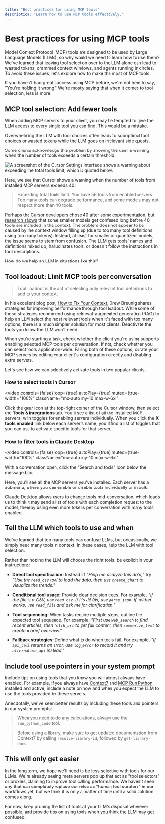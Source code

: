 ```yaml
---
title: "Best practices for using MCP tools"
description: "Learn how to use MCP tools effectively."
---
```



<GramCallout />

# Best practices for using MCP tools

Model Context Protocol (MCP) tools are designed to be used by Large Language Models (LLMs), so why would we need to learn how to use them? We've learned that leaving tool selection over to the LLM alone can lead to wasted tokens, crammed context windows, and agents running in circles. To avoid these issues, let's explore how to make the most of MCP tools.

If you haven't had great success using MCP before, we're not here to say, "You're holding it wrong." We're mostly saying that when it comes to tool selection, less is more.

## MCP tool selection: Add fewer tools

When adding MCP servers to your client, you may be tempted to give the LLM access to every single tool you can find. This would be a mistake.

Overwhelming the LLM with tool choices often leads to suboptimal tool choices or wasted tokens while the LLM goes on irrelevant side quests.

Some clients acknowledge this problem by showing the user a warning when the number of tools exceeds a certain threshold.

![A screenshot of the Cursor Settings interface shows a warning about exceeding the total tools limit, which is quoted below.](/assets/mcp/using-tools/cursor-limit.png)

Here, we see that Cursor shows a warning when the number of tools from installed MCP servers exceeds 40:

> Exceeding total tools limit. You have 56 tools from enabled servers. Too many tools can degrade performance, and some models may not respect more than 40 tools.

Perhaps the Cursor developers chose 40 after some experimentation, but [research shows](https://arxiv.org/abs/2411.15399) that some smaller models get confused long before 40 tools are included in the context. The problem does not appear to be caused by the context window filling up (due to too many tool definitions using too many tokens). Instead, at least for smaller or quantized models, the issue seems to stem from confusion. The LLM gets tools' names and definitions mixed up, hallucinates tools, or doesn't follow the instructions in tool descriptions.

How do we help an LLM in situations like this?

## Tool loadout: Limit MCP tools per conversation

> Tool Loadout is the act of selecting only relevant tool definitions to add to your context.

In his excellent blog post, [How to Fix Your Context](https://www.dbreunig.com/2025/06/26/how-to-fix-your-context.html#tool-loadout), Drew Breunig shares strategies for improving performance through tool loadout. While some of these strategies recommend using retrieval-augmented generation (RAG) to help an LLM select the most relevant tools when it's faced with too many options, there is a much simpler solution for most clients: Deactivate the tools you know the LLM won't need.

When you're starting a task, check whether the client you're using supports enabling selected MCP tools per conversation. If not, check whether you can select tools application-wide. Failing both of these options, curate your MCP servers by editing your client's configuration directly and disabling extra servers.

Let's see how we can selectively activate tools in two popular clients.

### How to select tools in Cursor

<video
  controls={false}
  loop={true}
  autoPlay={true}
  muted={true}
  width="100%"
  className="mx-auto my-10 max-w-6xl"
>
  <source src="/assets/mcp/using-tools/cursor-tools.webm" type="video/webm" />
</video>

Click the gear icon at the top-right corner of the Cursor window, then select the **Tools & Integrations** tab. You'll see a list of all the installed MCP servers, with toggles for enabling servers individually. When you click the **X tools enabled** link below each server's name, you'll find a list of toggles that you can use to activate specific tools for that server.

### How to filter tools in Claude Desktop

<video
  controls={false}
  loop={true}
  autoPlay={true}
  muted={true}
  width="100%"
  className="mx-auto my-10 max-w-6xl"
>
  <source src="/assets/mcp/using-tools/claude-tools.webm" type="video/webm" />
</video>

With a conversation open, click the "Search and tools" icon below the message box.

Here, you'll see all the MCP servers you've installed. Each server has a submenu, where you can enable or disable tools individually or in bulk.

Claude Desktop allows users to change tools mid-conversation, which leads us to think it may send a list of tools with each completion request to the model, thereby using even more tokens per conversation with many tools enabled.

## Tell the LLM which tools to use and when

We've learned that too many tools can confuse LLMs, but occasionally, we simply need many tools in context. In these cases, help the LLM with tool selection.

Rather than hoping the LLM will choose the right tools, be explicit in your instructions:

* **Direct tool specification:** Instead of *"Help me analyze this data,"* try *"Use the `read_csv` tool to load the data, then use `create_chart` to visualize the trends."*

* **Conditional tool usage:** Provide clear decision trees. For example, *"If the file is a CSV, use `read_csv`. If it's JSON, use `parse_json`. If neither works, use `read_file` and ask me for clarification."*

* **Tool sequencing:** When tasks require multiple steps, outline the expected tool sequence. For example, *"First use `web_search` to find recent articles, then `fetch_url` to get full content, then `summarize_text` to create a brief overview."*

* **Fallback strategies:** Define what to do when tools fail. For example, *"If `api_call` returns an error, use `log_error` to record it and try `alternative_api` instead."*

## Include tool use pointers in your system prompt

Include tips on using tools that you know you will almost always have enabled. For example, if you always have [Context7](https://context7.com/) and [MCP Run Python](https://github.com/pydantic/mcp-run-python) installed and active, include a note on how and when you expect the LLM to use the tools provided by these servers.

Anecdotally, we've seen better results by including these tools and pointers in our system prompts:

> When you need to do any calculations, always use the `run_python_code` tool.

> Before using a library, make sure to get updated documentation from Context7 by calling `resolve-library-id`, followed by `get-library-docs`.

## This will only get easier

In the long term, we hope we'll need to be less selective with tools for our LLMs. We're already seeing meta servers pop up that act as "tool selectors" or proxies, claiming to improve tool calling performance. We haven't seen any that can completely replace our roles as "human tool curators" in our workflows yet, but we think it is only a matter of time until a solid solution comes along.

For now, keep pruning the list of tools at your LLM's disposal wherever possible, and provide tips on using tools when you think the LLM may get confused.
